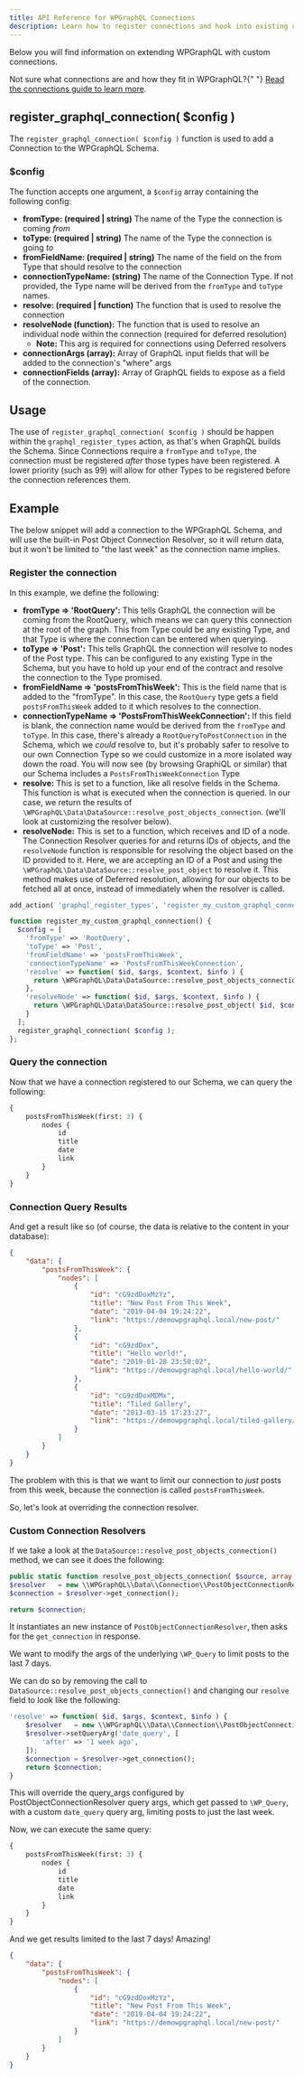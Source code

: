 ```yaml
---
title: API Reference for WPGraphQL Connections
description: Learn how to register connections and hook into existing connections
---
```



Below you will find information on extending WPGraphQL with custom connections.

<Note title="Wait, what are connections?">
	Not sure what connections are and how they fit in WPGraphQL?{" "}
	<a href="/guides/extensions">Read the connections guide to learn more</a>.
</Note>

## register_graphql_connection( \$config )

The `register_graphql_connection( $config )` function is used to add a Connection to the WPGraphQL
Schema.

### \$config

The function accepts one argument, a `$config` array containing the following config:

-   **fromType: (required | string)** The name of the Type the connection is coming _from_
-   **toType: (required | string)** The name of the Type the connection is going _to_
-   **fromFieldName: (required | string)** The name of the field on the from Type that should resolve
    to the connection
-   **connectionTypeName: (string)** The name of the Connection Type. If not provided, the Type name will
    be derived from the `fromType` and `toType` names.
-   **resolve: (required | function)** The function that is used to resolve the connection
-   **resolveNode (function):** The function that is used to resolve an individual node within the
    connection (required for deferred resolution)
    -   **Note:** This arg is required for connections using Deferred resolvers
-   **connectionArgs (array):** Array of GraphQL input fields that will be added to the connection's
    "where" args
-   **connectionFields (array):** Array of GraphQL fields to expose as a field of the connection.

## Usage

The use of `register_graphql_connection( $config )` should be happen within the
`graphql_register_types` action, as that's when GraphQL builds the Schema. Since Connections require
a `fromType` and `toType`, the connection must be registered _after_ those types have been
registered. A lower priority (such as 99) will allow for other Types to be registered before the
connection references them.

## Example

The below snippet will add a connection to the WPGraphQL Schema, and will use the built-in
Post Object Connection Resolver, so it will return data, but it won't be limited to "the last week"
as the connection name implies.

### Register the connection

In this example, we define the following:

-   **fromType => 'RootQuery':** This tells GraphQL the connection will be coming from the RootQuery,
    which means we can query this connection at the root of the graph. This from Type could be any
    existing Type, and that Type is where the connection can be entered when querying.
-   **toType => 'Post':** This tells GraphQL the connection will resolve to nodes of the Post type.
    This can be configured to any existing Type in the Schema, but you have to hold up your end of the
    contract and resolve the connection to the Type promised.
-   **fromFieldName => 'postsFromThisWeek':** This is the field name that is added to the "fromType".
    In this case, the `RootQuery` type gets a field `postsFromThisWeek` added to it which resolves to
    the connection.
-   **connectionTypeName => 'PostsFromThisWeekConnection':** If this field is blank, the connection name
    would be derived from the `fromType` and `toType`. In this case, there's already a
    `RootQueryToPostConnection` in the Schema, which we _could_ resolve to, but it's probably safer to
    resolve to our own Connection Type so we could customize in a more isolated way down the road. You
    will now see (by browsing GraphiQL or similar) that our Schema includes a
    `PostsFromThisWeekConnection` Type
-   **resolve:** This is set to a function, like all resolve fields in the Schema. This function is
    what is executed when the connection is queried. In our case, we return the results of
    `\WPGraphQL\Data\DataSource::resolve_post_objects_connection`. (we'll look at customizing the
    resolver below).
-   **resolveNode:** This is set to a function, which receives and ID of a node. The Connection Resolver
    queries for and returns IDs of objects, and the `resolveNode` function is responsible for resolving
    the object based on the ID provided to it. Here, we are accepting an ID of a Post and using the
    `\WPGraphQL\Data\DataSource::resolve_post_object` to resolve it. This method makes use of Deferred
    resolution, allowing for our objects to be fetched all at once, instead of immediately when the
    resolver is called.

```php
add_action( 'graphql_register_types', 'register_my_custom_graphql_connection', 99 );

function register_my_custom_graphql_connection() {
  $config = [
    'fromType' => 'RootQuery',
    'toType' => 'Post',
    'fromFieldName' => 'postsFromThisWeek',
    'connectionTypeName' => 'PostsFromThisWeekConnection',
    'resolve' => function( $id, $args, $context, $info ) {
      return \WPGraphQL\Data\DataSource::resolve_post_objects_connection( $id, $args, $context, $info, 'post' );
    },
    'resolveNode' => function( $id, $args, $context, $info ) {
      return \WPGraphQL\Data\DataSource::resolve_post_object( $id, $context );
    }
  ];
  register_graphql_connection( $config );
};
```

### Query the connection

Now that we have a connection registered to our Schema, we can query the following:

```graphql
{
	postsFromThisWeek(first: 3) {
		nodes {
			id
			title
			date
			link
		}
	}
}
```

### Connection Query Results

And get a result like so (of course, the data is relative to the content in your database):

```json
{
	"data": {
		"postsFromThisWeek": {
			"nodes": [
				{
					"id": "cG9zdDoxMzYz",
					"title": "New Post From This Week",
					"date": "2019-04-04 19:24:22",
					"link": "https://demowpgraphql.local/new-post/"
				},
				{
					"id": "cG9zdDox",
					"title": "Hello world!",
					"date": "2019-01-28 23:50:02",
					"link": "https://demowpgraphql.local/hello-world/"
				},
				{
					"id": "cG9zdDoxMDMx",
					"title": "Tiled Gallery",
					"date": "2013-03-15 17:23:27",
					"link": "https://demowpgraphql.local/tiled-gallery/"
				}
			]
		}
	}
}
```

The problem with this is that we want to limit our connection to _just_ posts from this week, because
the connection is called `postsFromThisWeek`.

So, let's look at overriding the connection resolver.

### Custom Connection Resolvers

If we take a look at the `DataSource::resolve_post_objects_connection()` method, we can see it does
the following:

```php
public static function resolve_post_objects_connection( $source, array $args, AppContext $context, ResolveInfo $info, $post_type ) {
$resolver   = new \\WPGraphQL\\Data\\Connection\\PostObjectConnectionResolver( $source, $args, $context, $info, $post_type );
$connection = $resolver->get_connection();

return $connection;
```

It instantiates an new instance of `PostObjectConnectionResolver`, then asks for the `get_connection`
in response.

We want to modify the args of the underlying `\WP_Query` to limit posts to the last 7 days.

We can do so by removing the call to `DataSource::resolve_post_objects_connection()` and changing
our `resolve` field to look like the following:

```php
'resolve' => function( $id, $args, $context, $info ) {
    $resolver   = new \\WPGraphQL\\Data\\Connection\\PostObjectConnectionResolver( $source, $args, $context, $info, 'post' );
    $resolver->setQueryArg('date_query', [
        'after' => '1 week ago',
    ]);
    $connection = $resolver->get_connection();
    return $connection;
}
```

This will override the query_args configured by PostObjectConnectionResolver query args, which get passed to
`\WP_Query`, with a custom `date_query` query arg, limiting posts to just the last week.

Now, we can execute the same query:

```graphql
{
	postsFromThisWeek(first: 3) {
		nodes {
			id
			title
			date
			link
		}
	}
}
```

And we get results limited to the last 7 days! Amazing!

```json
{
	"data": {
		"postsFromThisWeek": {
			"nodes": [
				{
					"id": "cG9zdDoxMzYz",
					"title": "New Post From This Week",
					"date": "2019-04-04 19:24:22",
					"link": "https://demowpgraphql.local/new-post/"
				}
			]
		}
	}
}
```
